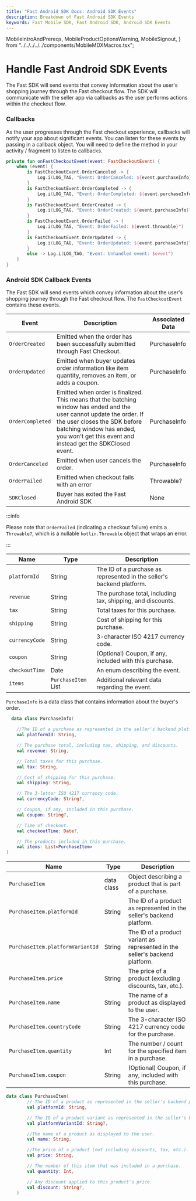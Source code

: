 ```yaml
---
title: "Fast Android SDK Docs: Android SDK Events"
description: Breakdown of Fast Android SDK Events
keywords: Fast Mobile SDK, Fast Android SDK, Android SDK Events
---
```


  MobileIntroAndPrereqs,
  MobileProductOptionsWarning,
  MobileSignout,
} from "../../../../../components/MobileMDXMacros.tsx";

# Handle Fast Android SDK Events

The Fast SDK will send events that convey information about the user's shopping journey through the Fast checkout flow. The SDK will communicate with the seller app via callbacks as the user performs actions within the checkout flow.

### Callbacks

As the user progresses through the Fast checkout experience, callbacks will notify your app about significant events. You can listen for these events by passing in a callback object. You will need to define the method in your activity / fragment to listen to callbacks.

```kotlin
private fun onFastCheckoutEvent(event: FastCheckoutEvent) {
    when (event) {
        is FastCheckoutEvent.OrderCanceled -> {
            Log.i(LOG_TAG, "Event: OrderCanceled: ${event.purchaseInfo}")
        }
        is FastCheckoutEvent.OrderCompleted -> {
            Log.i(LOG_TAG, "Event: OrderCompleted: ${event.purchaseInfo}")
        }
        is FastCheckoutEvent.OrderCreated -> {
            Log.i(LOG_TAG, "Event: OrderCreated: ${event.purchaseInfo}")
        }
        is FastCheckoutEvent.OrderFailed -> {
            Log.i(LOG_TAG, "Event: OrderFailed: ${event.throwable}")
        }
        is FastCheckoutEvent.OrderUpdated -> {
            Log.i(LOG_TAG, "Event: OrderUpdated: ${event.purchaseInfo}")
        }
        else -> Log.i(LOG_TAG, "Event: Unhandled event: $event")
    }
}
```

### Android SDK Callback Events

The Fast SDK will send events which convey information about the user's shopping journey through the Fast checkout flow. The `FastCheckoutEvent` contains these events.

| Event            | Description                                                                                                                                                                                                                                     | Associated Data |
| ---------------- | ----------------------------------------------------------------------------------------------------------------------------------------------------------------------------------------------------------------------------------------------- | --------------- |
| `OrderCreated`   | Emitted when the order has been successfully submitted through Fast Checkout.                                                                                                                                                                   | PurchaseInfo    |
| `OrderUpdated`   | Emitted when buyer updates order information like item quantity, removes an item, or adds a coupon.                                                                                                                                             | PurchaseInfo    |
| `OrderCompleted` | Emitted when order is finalized. This means that the batching window has ended and the user cannot update the order. If the user closes the SDK before batching window has ended, you won't get this event and instead get the SDKClosed event. | PurchaseInfo    |
| `OrderCanceled`  | Emitted when user cancels the order.                                                                                                                                                                                                            | PurchaseInfo    |
| `OrderFailed`    | Emitted when checkout fails with an error                                                                                                                                                                                                       | Throwable?      |
| `SDKClosed`      | Buyer has exited the Fast Android SDK                                                                                                                                                                                                           | None            |

:::info

Please note that `OrderFailed` (indicating a checkout failure) emits a `Throwable?`, which is a nullable `kotlin.Throwable` object that wraps an error.

:::

| Name           | Type                | Description                                                           |
| -------------- | ------------------- | --------------------------------------------------------------------- |
| `platformId`   | String              | The ID of a purchase as represented in the seller's backend platform. |
| `revenue`      | String              | The purchase total, including tax, shipping, and discounts.           |
| `tax`          | String              | Total taxes for this purchase.                                        |
| `shipping`     | String              | Cost of shipping for this purchase.                                   |
| `currencyCode` | String              | 3-character ISO 4217 currency code.                                   |
| `coupon`       | String              | (Optional) Coupon, if any, included with this purchase.               |
| `checkoutTime` | Date                | An enum describing the event.                                         |
| `items`        | `PurchaseItem` List | Additional relevant data regarding the event.                         |

`PurchaseInfo` is a data class that contains information about the buyer's order.

```kotlin
  data class PurchaseInfo(

    //The ID of a purchase as represented in the seller's backend platform.
    val platformId: String,

    // The purchase total, including tax, shipping, and discounts.
    val revenue: String,

    // Total taxes for this purchase.
    val tax: String,

    // Cost of shipping for this purchase.
    val shipping: String,

    // The 3-letter ISO 4217 currency code.
    val currencyCode: String?,

    // Coupon, if any, included in this purchase.
    val coupon: String?,

    // Time of checkout.
    val checkoutTime: Date?,

    // The products included in this purchase.
    val items: List<PurchaseItem>
)
```

| Name                             | Type       | Description                                                                  |
| -------------------------------- | ---------- | ---------------------------------------------------------------------------- |
| `PurchaseItem`                   | data class | Object describing a product that is part of a purchase.                      |
| `PurchaseItem.platformId`        | String     | The ID of a product as represented in the seller's backend platform.         |
| `PurchaseItem.platformVariantId` | String     | The ID of a product variant as represented in the seller's backend platform. |
| `PurchaseItem.price`             | String     | The price of a product (excluding discounts, tax, etc.).                     |
| `PurchaseItem.name`              | String     | The name of a product as displayed to the user.                              |
| `PurchaseItem.countryCode`       | String     | The 3-character ISO 4217 currency code for the purchase.                     |
| `PurchaseItem.quantity`          | Int        | The number / count for the specified item in a purchase.                     |
| `PurchaseItem.coupon`            | String     | (Optional) Coupon, if any, included with this purchase.                      |

```kotlin
data class PurchaseItem(
        // The ID of a product as represented in the seller's backend platform.
        val platformId: String,

        // The ID of a product variant as represented in the seller's backend platform.
        val platformVariantId: String?,

        //The name of a product as displayed to the user.
        val name: String,

        //The price of a product (not including discounts, tax, etc.).
        val price: String,

        // The number of this item that was included in a purchase.
        val quantity: Int,

        // Any discount applied to this product's price.
        val discount: String?,
    )
```

